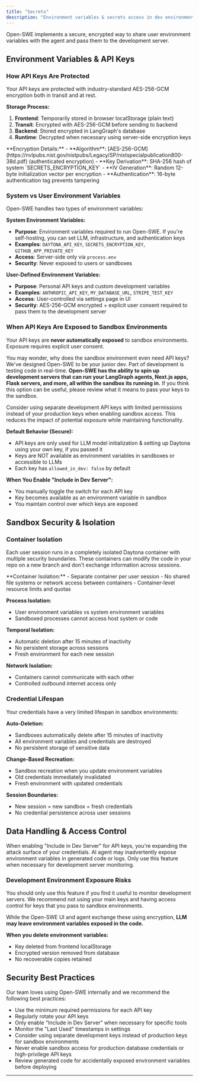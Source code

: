 ```yaml
---
title: "Secrets"
description: "Environment variables & secrets access in dev environments"
---
```


Open-SWE implements a secure, encrypted way to share user environment variables with the agent and pass them to the development server.

## Environment Variables & API Keys

### How API Keys Are Protected

Your API keys are protected with industry-standard AES-256-GCM encryption both in transit and at rest.

**Storage Process:**
1. **Frontend**: Temporarily stored in browser localStorage (plain text)
2. **Transit**: Encrypted with AES-256-GCM before sending to backend
3. **Backend**: Stored encrypted in LangGraph's database
4. **Runtime**: Decrypted when necessary using server-side encryption keys

<Accordion title="Technical Encryption Details">
  **Encryption Details:**
  - **Algorithm**: [AES-256-GCM](https://nvlpubs.nist.gov/nistpubs/Legacy/SP/nistspecialpublication800-38d.pdf) (authenticated encryption)
  - **Key Derivation**: SHA-256 hash of system `SECRETS_ENCRYPTION_KEY`
  - **IV Generation**: Random 12-byte initialization vector per encryption
  - **Authentication**: 16-byte authentication tag prevents tampering
</Accordion>

### System vs User Environment Variables

Open-SWE handles two types of environment variables:

**System Environment Variables:**
- **Purpose**: Environment variables required to run Open-SWE. If you're self-hosting, you can set LLM, infrastructure, and authentication keys
- **Examples**: `DAYTONA_API_KEY`, `SECRETS_ENCRYPTION_KEY`, `GITHUB_APP_PRIVATE_KEY`
- **Access**: Server-side only via `process.env`
- **Security**: Never exposed to users or sandboxes

**User-Defined Environment Variables:**
- **Purpose**: Personal API keys and custom development variables
- **Examples**: `ANTHROPIC_API_KEY`, `MY_DATABASE_URL`, `STRIPE_TEST_KEY`
- **Access**: User-controlled via settings page in UI
- **Security**: AES-256-GCM encrypted + explicit user consent required to pass them to the development server

### When API Keys Are Exposed to Sandbox Environments

Your API keys are **never automatically exposed** to sandbox environments. Exposure requires explicit user consent.

You may wonder, why does the sandbox environment even need API keys? We've designed Open-SWE to be your junior dev. Part of development is testing code in real-time. **Open-SWE has the ability to spin up development servers that can run your LangGraph agents, Next.js apps, Flask servers, and more, all within the sandbox its running in.** If you think this option can be useful, please review what it means to pass your keys to the sandbox.

<Note>
  Consider using separate development API keys with limited permissions instead of your production keys when enabling sandbox access. This reduces the impact of potential exposure while maintaining functionality.
</Note>

**Default Behavior (Secure):**
- API keys are only used for LLM model initialization & setting up Daytona using your own key, if you passed it
- Keys are NOT available as environment variables in sandboxes or accessible to LLMs
- Each key has `allowed_in_dev: false` by default

**When You Enable "Include in Dev Server":**
- You manually toggle the switch for each API key
- Key becomes available as an environment variable in sandbox
- You maintain control over which keys are exposed

## Sandbox Security & Isolation

### Container Isolation

Each user session runs in a completely isolated Daytona container with multiple security boundaries. These containers can modify the code in your repo on a new branch and don't exchange information across sessions.

<Accordion title="Isolation Details">
  **Container Isolation:**
  - Separate container per user session
  - No shared file systems or network access between containers
  - Container-level resource limits and quotas

  **Process Isolation:**
  - User environment variables vs system environment variables
  - Sandboxed processes cannot access host system or code

  **Temporal Isolation:**
  - Automatic deletion after 15 minutes of inactivity
  - No persistent storage across sessions
  - Fresh environment for each new session

  **Network Isolation:**
  - Containers cannot communicate with each other
  - Controlled outbound internet access only
</Accordion>

### Credential Lifespan

Your credentials have a very limited lifespan in sandbox environments:

**Auto-Deletion:**
- Sandboxes automatically delete after 15 minutes of inactivity
- All environment variables and credentials are destroyed
- No persistent storage of sensitive data

**Change-Based Recreation:**
- Sandbox recreation when you update environment variables
- Old credentials immediately invalidated
- Fresh environment with updated credentials

**Session Boundaries:**
- New session = new sandbox = fresh credentials
- No credential persistence across user sessions

## Data Handling & Access Control

<Warning>
  When enabling "Include in Dev Server" for API keys, you're expanding the attack surface of your credentials. AI agent may inadvertently expose environment variables in generated code or logs. Only use this feature when necessary for development server monitoring.
</Warning>

### Development Environment Exposure Risks

You should only use this feature if you find it useful to monitor development servers. We recommend not using your main keys and having access control for keys that you pass to sandbox environments.

While the Open-SWE UI and agent exchange these using encryption, **LLM may leave environment variables exposed in the code.**

**When you delete environment variables:**
- Key deleted from frontend localStorage
- Encrypted version removed from database
- No recoverable copies retained

## Security Best Practices

Our team loves using Open-SWE internally and we recommend the following best practices:

- Use the minimum required permissions for each API key
- Regularly rotate your API keys
- Only enable "Include in Dev Server" when necessary for specific tools
- Monitor the "Last Used" timestamps in settings
- Consider using separate development keys instead of production keys for sandbox environments
- Never enable sandbox access for production database credentials or high-privilege API keys
- Review generated code for accidentally exposed environment variables before deploying

---